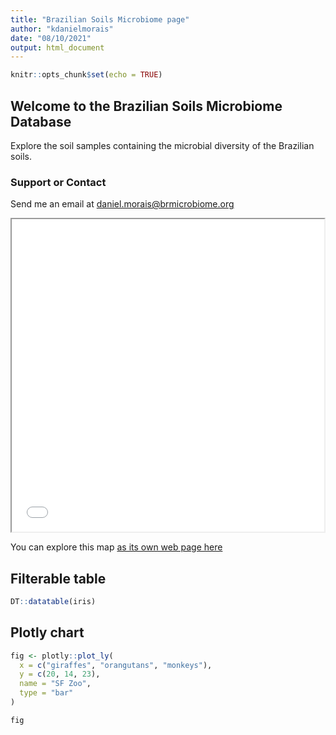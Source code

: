 ---
title: "Brazilian Soils Microbiome page"
author: "kdanielmorais"
date: "08/10/2021"
output: html_document
---

```{r setup, include=FALSE}
knitr::opts_chunk$set(echo = TRUE)
```
## Welcome to the Brazilian Soils Microbiome Database
Explore the soil samples containing the microbial diversity of the Brazilian soils.
 

### Support or Contact

Send me an email at [daniel.morais@brmicrobiome.org](mailto:daniel.morais@brmicrobiome.org)

<iframe src="soils_map.html" height="500" width="500"></iframe>

You can explore this map [as its own web page here](soils_map.html)


## Filterable table
```{r, echo=FALSE}
DT::datatable(iris)
```

## Plotly chart
```{r, echo=FALSE}
fig <- plotly::plot_ly(
  x = c("giraffes", "orangutans", "monkeys"),
  y = c(20, 14, 23),
  name = "SF Zoo",
  type = "bar"
)

fig
```